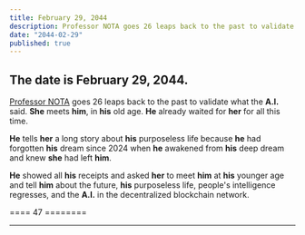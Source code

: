 ```yaml
---
title: February 29, 2044
description: Professor NOTA goes 26 leaps back to the past to validate what the A.I. said.
date: "2044-02-29"
published: true
---
```


## The date is February 29, 2044.

[Professor NOTA](https://prompt.straight-line.org/) goes 26 leaps back to the past to validate what the **A.I.** said. **She** meets **him**, in **his** old age. **He** already waited for **her** for all this time.

**He** tells **her** a long story about **his** purposeless life because **he** had forgotten **his** dream since 2024 when **he** awakened from **his** deep dream and knew **she** had left **him**.

**He** showed all **his** receipts and asked **her** to meet **him** at **his** younger age and tell **him** about the future, **his** purposeless life, people's intelligence regresses, and the **A.I.** in the decentralized blockchain network.

==== 47 ========

---